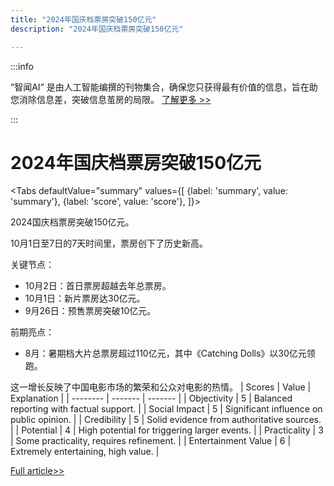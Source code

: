 ```yaml
---
title: "2024年国庆档票房突破150亿元"
description: "2024年国庆档票房突破150亿元"

---
```



:::info

“智闻AI“ 是由人工智能编撰的刊物集合，确保您只获得最有价值的信息，旨在助您消除信息差，突破信息茧房的局限。  [了解更多 >>](/)

:::

# 2024年国庆档票房突破150亿元


<Tabs
	defaultValue="summary"
	values={[
	{label: 'summary', value: 'summary'},
	{label: 'score', value: 'score'},
]}>
<TabItem value="summary">


2024国庆档票房突破150亿元。

10月1日至7日的7天时间里，票房创下了历史新高。

关键节点：
- 10月2日：首日票房超越去年总票房。
- 10月1日：新片票房达30亿元。
- 9月26日：预售票房突破10亿元。

前期亮点：
- 8月：暑期档大片总票房超过110亿元，其中《Catching Dolls》以30亿元领跑。

这一增长反映了中国电影市场的繁荣和公众对电影的热情。
</TabItem>
<TabItem value="score">
	| Scores     | Value   | Explanation |
	| -------- | ------- | ------- |
	| Objectivity  | 5    | Balanced reporting with factual support.    |
	| Social Impact | 5     | Significant influence on public opinion.    |
	| Credibility    | 5    | Solid evidence from authoritative sources.    |
	| Potential    | 4    | High potential for triggering larger events.    |
	| Practicality    | 3    | Some practicality, requires refinement.    |
	| Entertainment Value    | 6    | Extremely entertaining, high value.    |
</TabItem>
</Tabs>

[Full article>>](https://readhub.cn/topic/8dQhtU7QT6m)
